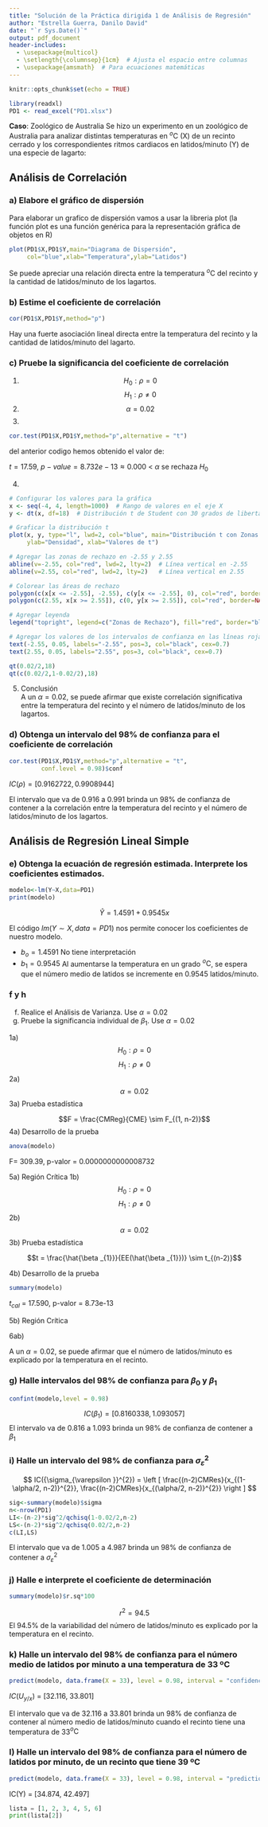 ```yaml
---
title: "Solución de la Práctica dirigida 1 de Análisis de Regresión"
author: "Estrella Guerra, Danilo David"
date: "`r Sys.Date()`"
output: pdf_document
header-includes:
  - \usepackage{multicol}
  - \setlength{\columnsep}{1cm}  # Ajusta el espacio entre columnas
  - \usepackage{amsmath}  # Para ecuaciones matemáticas
---
```


```r
knitr::opts_chunk$set(echo = TRUE)

library(readxl)
PD1 <- read_excel("PD1.xlsx")
```

**Caso**: Zoológico de Australia Se hizo un experimento en un zoológico de Australia para analizar distintas temperaturas en $_{}^{o}\textrm{C}$ (X) de un recinto cerrado y los correspondientes ritmos cardiacos en latidos/minuto (Y) de una especie de lagarto:

## **Análisis de Correlación**

### a) **Elabore el gráfico de dispersión**  

\vspace{0.15cm}

Para elaborar un grafico de dispersión vamos a usar la libreria plot (la función plot es una función genérica para la representación gráfica de objetos en R)

```r

plot(PD1$X,PD1$Y,main="Diagrama de Dispersión",
     col="blue",xlab="Temperatura",ylab="Latidos")

```

Se puede apreciar una relación directa entre la temperatura $_{}^{o}\textrm{C}$ del recinto y la cantidad de latidos/minuto de los lagartos.

\newpage

### b) **Estime el coeficiente de correlación**

\texttt{La función cor() en R se utiliza para calcular el coeficiente de correlación entre dos variables. Este coeficiente mide la fuerza y la dirección de la relación lineal entre las dos variables.} 

```r
cor(PD1$X,PD1$Y,method="p")

```
Hay una fuerte asociación lineal directa entre la temperatura del recinto y la cantidad de latidos/minuto del lagarto.


### c) **Pruebe la significancia del coeficiente de correlación**

 1) 
 $$H_{0} : \rho = 0$$
 $$H_{1} : \rho \neq 0 $$
 2) 
 $$\alpha = 0.02$$
 3) 
 
```r
cor.test(PD1$X,PD1$Y,method="p",alternative = "t")
```
 del anterior codigo hemos obtenido el valor de:  
 
 $t=17.59$, $p-value = 8.732e-13 \approx 0.000$ $<$ $\alpha$  se rechaza $H_{0}$ 

4)

```r
# Configurar los valores para la gráfica
x <- seq(-4, 4, length=1000)  # Rango de valores en el eje X
y <- dt(x, df=18)  # Distribución t de Student con 30 grados de libertad

# Graficar la distribución t
plot(x, y, type="l", lwd=2, col="blue", main="Distribución t con Zonas de Rechazo",
     ylab="Densidad", xlab="Valores de t")

# Agregar las zonas de rechazo en -2.55 y 2.55
abline(v=-2.55, col="red", lwd=2, lty=2)  # Línea vertical en -2.55
abline(v=2.55, col="red", lwd=2, lty=2)   # Línea vertical en 2.55

# Colorear las áreas de rechazo
polygon(c(x[x <= -2.55], -2.55), c(y[x <= -2.55], 0), col="red", border=NA)
polygon(c(2.55, x[x >= 2.55]), c(0, y[x >= 2.55]), col="red", border=NA)

# Agregar leyenda
legend("topright", legend=c("Zonas de Rechazo"), fill="red", border="black")

# Agregar los valores de los intervalos de confianza en las líneas rojas
text(-2.55, 0.05, labels="-2.55", pos=3, col="black", cex=0.7)
text(2.55, 0.05, labels="2.55", pos=3, col="black", cex=0.7)
```
 

```r
qt(0.02/2,18)
qt(c(0.02/2,1-0.02/2),18)
```

5) Conclusión  
A un $\alpha = 0.02$, se puede afirmar que existe correlación significativa entre la temperatura del recinto y el número de latidos/minuto de los lagartos.

 
### d) **Obtenga un intervalo del 98% de confianza para el coeficiente de correlación**  

```r
cor.test(PD1$X,PD1$Y,method="p",alternative = "t",
         conf.level = 0.98)$conf
```
$IC(\rho) = [0.9162722, 0.9908944]$  

El intervalo que va de 0.916 a 0.991 brinda un 98% de confianza de contener a la correlación entre la temperatura del recinto y el número de latidos/minuto de los lagartos.


## **Análisis de Regresión Lineal Simple**  

### e) Obtenga la ecuación de regresión estimada. Interprete los coeficientes estimados.

```r
modelo<-lm(Y~X,data=PD1)
print(modelo)
```

$$\hat{Y}= 1.4591 + 0.9545x$$

El código $lm(Y\sim X, data = PD1)$ nos permite conocer los coeficientes de nuestro modelo.  

- $b_{o} = 1.4591$ No tiene interpretación  
- $b_{1} = 0.9545$ Al aumentarse la temperatura en un grado $_{}^{o}\textrm{C}$, se espera que el número medio de latidos se incremente en 0.9545 latidos/minuto.


### f y h
f) Realice el Análisis de Varianza. Use $\alpha = 0.02$
h) Pruebe la significancia individual de $\beta _{1}$. Use $\alpha = 0.02$

1a) 
 $$H_{0} : \rho = 0$$
 $$H_{1} : \rho \neq 0 $$
 2a) 
 $$\alpha = 0.02$$
 3a) Prueba estadística
 
 $$F = \frac{CMReg}{CME} \sim F_{(1, n-2)}$$
 4a) Desarrollo de la prueba
 
```r
anova(modelo)
```
F= 309.39, p-valor = 0.0000000000008732

5a) Región Crítica
1b) 
 $$H_{0} : \rho = 0$$
 $$H_{1} : \rho \neq 0 $$
 2b) 
 $$\alpha = 0.02$$
 3b) Prueba estadística
 
 $$t = \frac{\hat{\beta _{1}}}{EE(\hat{\beta _{1}})} \sim t_{(n-2)}$$
 
 4b) Desarrollo de la prueba
 
```r
summary(modelo)
```

 $t_{cal}$ = 17.590, p-valor = 8.73e-13 
 
5b) Región Crítica 

6ab) 

A un $\alpha = 0.02$, se puede afirmar que el número de latidos/minuto es explicado por la temperatura en el recinto.

\newpage

### g) Halle intervalos del 98% de confianza para $\beta_{0}$ y $\beta_{1}$  

```r
confint(modelo,level = 0.98)
```
$$IC(\beta_{1}) = [0.8160338, 1.093057]$$
El intervalo va de 0.816 a 1.093 brinda un 98% de confianza de contener a $\beta_{1}$

### i) Halle un intervalo del 98% de confianza para $\sigma_{\varepsilon}^{2}$

$$ IC({\sigma_{\varepsilon }}^{2}) = \left [ \frac{(n-2)CMRes}{x_{(1-\alpha/2, n-2)}^{2}}, \frac{(n-2)CMRes}{x_{(\alpha/2, n-2)}^{2}} \right ] $$

```r
sig<-summary(modelo)$sigma
n<-nrow(PD1)
LI<-(n-2)*sig^2/qchisq(1-0.02/2,n-2)
LS<-(n-2)*sig^2/qchisq(0.02/2,n-2)
c(LI,LS)
```
El intervalo que va de 1.005 a 4.987 brinda un 98% de confianza de contener a $\sigma_{\varepsilon}^{2}$ 

### j) Halle e interprete el coeficiente de determinación

```r
summary(modelo)$r.sq*100
```
$$ r^2 = 94.5% $$ 
El 94.5% de la variabilidad del número de latidos/minuto es explicado por la temperatura en el recinto.

### k) **Halle un intervalo del 98% de confianza para el número medio de latidos por minuto a una temperatura de 33 ºC**


```r
predict(modelo, data.frame(X = 33), level = 0.98, interval = "confidence")
``` 

$IC(U_{y/x})$ = [32.116, 33.801]  

El intervalo que va de 32.116 a 33.801 brinda un 98% de confianza de contener al número medio de latidos/minuto cuando el recinto tiene una temperatura de 33$_{}^{o}\textrm{C}$

### l) **Halle un intervalo del 98% de confianza para el número de latidos por minuto, de un recinto que tiene 39 ºC**


```r
predict(modelo, data.frame(X = 33), level = 0.98, interval = "prediction")
``` 
IC(Y) = [34.874, 42.497]  

```python
lista = [1, 2, 3, 4, 5, 6]
print(lista[2])
```






